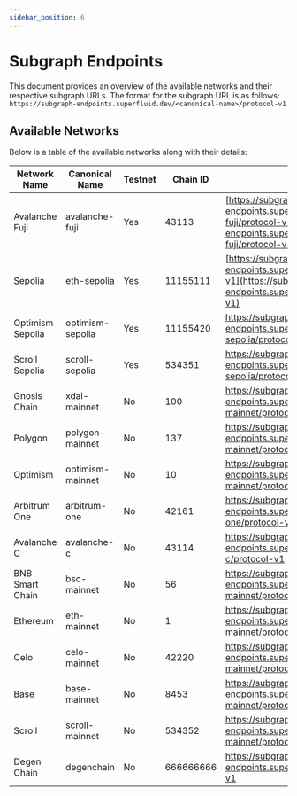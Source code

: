 ```yaml
---
sidebar_position: 6
---
```



# Subgraph Endpoints

This document provides an overview of the available networks and their respective subgraph URLs. The format for the subgraph URL is as follows:
`https://subgraph-endpoints.superfluid.dev/<canonical-name>/protocol-v1`

## Available Networks

Below is a table of the available networks along with their details:

| Network Name | Canonical Name | Testnet | Chain ID | Subgraph URL |
| --- | --- | --- | --- | --- |
| Avalanche Fuji | avalanche-fuji | Yes | 43113 | [https://subgraph-endpoints.superfluid.dev/avalanche-fuji/protocol-v1](https://subgraph-endpoints.superfluid.dev/avalanche-fuji/protocol-v1) |
| Sepolia | eth-sepolia | Yes | 11155111 | [https://subgraph-endpoints.superfluid.dev/eth-sepolia/protocol-v1](https://subgraph-endpoints.superfluid.dev/eth-sepolia/protocol-v1) |
| Optimism Sepolia | optimism-sepolia | Yes | 11155420 | https://subgraph-endpoints.superfluid.dev/optimism-sepolia/protocol-v1 |
| Scroll Sepolia | scroll-sepolia | Yes | 534351 | https://subgraph-endpoints.superfluid.dev/scroll-sepolia/protocol-v1 |
| Gnosis Chain | xdai-mainnet | No | 100 | https://subgraph-endpoints.superfluid.dev/xdai-mainnet/protocol-v1 |
| Polygon | polygon-mainnet | No | 137 | https://subgraph-endpoints.superfluid.dev/polygon-mainnet/protocol-v1 |
| Optimism | optimism-mainnet | No | 10 | https://subgraph-endpoints.superfluid.dev/optimism-mainnet/protocol-v1 |
| Arbitrum One | arbitrum-one | No | 42161 | https://subgraph-endpoints.superfluid.dev/arbitrum-one/protocol-v1 |
| Avalanche C | avalanche-c | No | 43114 | https://subgraph-endpoints.superfluid.dev/avalanche-c/protocol-v1 |
| BNB Smart Chain | bsc-mainnet | No | 56 | https://subgraph-endpoints.superfluid.dev/bsc-mainnet/protocol-v1 |
| Ethereum | eth-mainnet | No | 1 | https://subgraph-endpoints.superfluid.dev/eth-mainnet/protocol-v1 |
| Celo | celo-mainnet | No | 42220 | https://subgraph-endpoints.superfluid.dev/celo-mainnet/protocol-v1 |
| Base | base-mainnet | No | 8453 | https://subgraph-endpoints.superfluid.dev/base-mainnet/protocol-v1 |
| Scroll | scroll-mainnet | No | 534352 | https://subgraph-endpoints.superfluid.dev/scroll-mainnet/protocol-v1 |
| Degen Chain | degenchain | No | 666666666 | https://subgraph-endpoints.superfluid.dev/degenchain/protocol-v1 |





